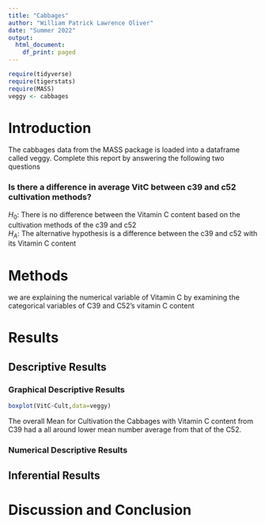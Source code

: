 ```yaml
---
title: "Cabbages"
author: "William Patrick Lawrence Oliver"
date: "Summer 2022"
output:
  html_document:
    df_print: paged
---
```


```r
require(tidyverse)
require(tigerstats)
require(MASS)
veggy <- cabbages
```

# Introduction

<!--In this section you explain what you are trying to show.  Where did the data come from?  What is the research or other question you are trying to answer?!-->
 The cabbages data from the MASS package is loaded into a dataframe called veggy. Complete this report by answering the following two questions  
 
### Is there a difference in average VitC between c39 and c52 cultivation methods?  
$H_0$: There is no difference between the Vitamin C content based on the cultivation methods of the c39 and c52  
$H_A$: The alternative hypothesis is a difference between the c39 and c52 with its Vitamin C content  

# Methods

<!--Decide on your methods:  use "variable analysis" or other appropriate descriptors.  Make sure to choose at least one graphical method and at least one numerical method.!-->
we are explaining the numerical variable of Vitamin C by examining the categorical variables of C39 and C52's vitamin C content  

# Results

<!--Divide this section into two sub-sections:  One for your descriptive  results and one for your inferential results.!-->

## Descriptive Results

### Graphical Descriptive Results

```r
boxplot(VitC~Cult,data=veggy)
```

The overall Mean for Cultivation the Cabbages with Vitamin C content from C39 had a all around lower mean number average from that of the C52.  

<!--Graphical results here.  Make sure to show your code. 
Provide appropriate labels for axes, giving units if possible, and provide a good title for the graph, too.  Use the graphical results to describe the patterns if any that exist in the data as focused toward the research question!-->

### Numerical Descriptive Results

<!--Numerical results go here. Use the numerical results to describe the patterns if any that exist in the data as focused toward the research question!-->

## Inferential Results

<!--State hypothesis clearly.  Make sure your discussion of the inferential test covers all the aspects that the test output produces, such as test statistic, p-value etc.  Make a decision about the null hypothesis, explain the assumptions on which the selected test/procedure was based, and why the chosen procedure satisfys the assumptions and is appropriate to answer the research question!-->


# Discussion and Conclusion

<!--Discussion and conclusion here.  If you found a relationship be sure to consider whether the relationship occurs because one of the variavbles causes the other, or whether they perhasps are related for some other reason.  Watch the chapter 6 videos from the GeorgeTown videos collection.!-->
